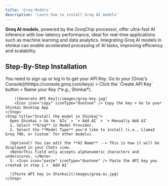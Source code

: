 ```yaml
---
title: 'Groq Models'
description: 'Learn how to install Groq AI models'
---
```


**Groq AI models**, powered by the GroqChip processor, offer ultra-fast AI inference with low-latency performance, ideal for real-time applications such as machine learning and data analytics. 
Integrating Groq AI models in shinkai can enable accelerated processing of AI tasks, improving efficiency and scalability.

## Step-By-Step Installation

<Steps>
    <Step title="Generate your API key">
        <Tip>You need to sign up or log in to get your API Key.</Tip>
        Go to your [Groq's Console](hhttps://console.groq.com/keys) > Click the `Create API Key` button >  Name your Key (*e.g., Shinkai*).
      
        ![Generate API Key](/images/groq-key.jpg)
        <Icon icon="copy" iconType="duotone" /> Copy the key > Go to your Shinkai Desktop App
    </Step>
    <Step title="Install the model in Shinkai">
      Open Shinkai > Go to `AIs` > `+ Add AI` > `+ Manually Add AI`
      1. Select **Groq** in Model Provider.
      2. Select the **Model Type** you'd like to install (i.e., Llama3 Groq 70b, or Custom` for other models)
      
      (Optional) You can edit the **AI Name** --> This is how it will be displayed in your Chats view. 
      <Note>This field only accepts alphanumeric characters and underscores. </Note>
      3. <Icon icon="paste" iconType="duotone" /> Paste the API key you created in step 1 > `Add AI`
      
      ![Paste API key in Shinkai](/images/groq-ai.jpg)
    </Step>

  </Steps>